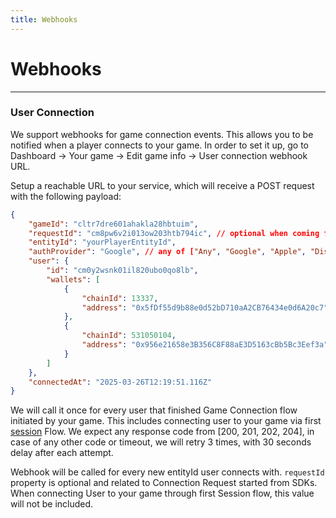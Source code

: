 ```yaml
---
title: Webhooks
---
```



# Webhooks

---

### User Connection

We support webhooks for game connection events. This allows you to be notified when a player connects to your game.
In order to set it up, go to Dashboard -> Your game -> Edit game info -> User connection webhook URL.

Setup a reachable URL to your service, which will receive a POST request with the following payload:

```json
{
    "gameId": "cltr7dre601ahakla28hbtuim",
    "requestId": "cm8pw6v2i013ow203htb794ic", // optional when coming from Session flow
    "entityId": "yourPlayerEntityId",
    "authProvider": "Google", // any of ["Any", "Google", "Apple", "Discord"]
    "user": {
        "id": "cm0y2wsnk01il820ubo0qo8lb",
        "wallets": [
            {
                "chainId": 13337,
                "address": "0x5fDf55d9b88e0d52bD710aA2CB76434e0d6A20c7"
            },
            {
                "chainId": 531050104,
                "address": "0x956e21658e3B356C8F88aE3D5163cBb5Bc3Eef3a"
            }
        ]
    },
    "connectedAt": "2025-03-26T12:19:51.116Z"
}
```

We will call it once for every user that finished Game Connection flow initiated by your game. This includes connecting user to your game via first [session](sessions/introduction) Flow.
We expect any response code from [200, 201, 202, 204], in case of any other code or timeout, we will retry 3 times, with 30 seconds delay after each attempt.

Webhook will be called for every new entityId user connects with.
`requestId` property is optional and related to Connection Request started from SDKs. When connecting User to your game through first Session flow, this value will not be included.
